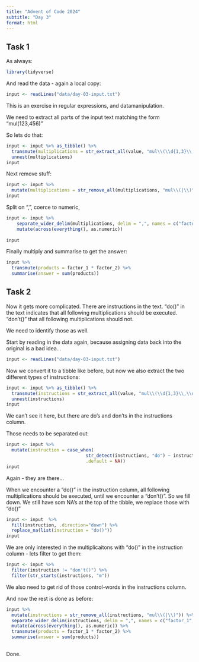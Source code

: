 ```yaml
---
title: "Advent of Code 2024"
subtitle: "Day 3"
format: html
---
```


## Task 1

As always:
```r
library(tidyverse)
```

And read the data - again a local copy:
```r
input <- readLines("data/day-03-input.txt") 
```

This is an exercise in regular expressions, and datamanipulation.

We need to extract all parts of the input text matching the form "mul(123,456)"

So lets do that:

```r
input <- input %>% as_tibble() %>% 
  transmute(multiplications = str_extract_all(value, "mul\\(\\d{1,3}\\,\\d{1,3}\\)", simplify = F) ) %>% 
  unnest(multiplications)
input
```

Next remove stuff:
```r
input <- input %>%
  mutate(multiplications = str_remove_all(multiplications, "mul\\(|\\)")) 
input
```

Split on ",", coerce to numeric, 

```r
input <- input %>% 
    separate_wider_delim(multiplications, delim = ",", names = c("factor_1", "factor_2")) %>% 
    mutate(across(everything(), as.numeric)) 
  
input
```

Finally multiply and summarise to get the answer:
```r
input %>% 
  transmute(products = factor_1 * factor_2) %>% 
  summarise(answer = sum(products))
```

## Task 2

Now it gets more complicated. There are instructions in the text. "do()" in the 
text indicates that all following multiplications should be executed. "don't()" 
that all following multiplications should not.

We need to identify those as well. 

Start by reading in the data again, because assigning data back into the original
is a bad idea...

```r
input <- readLines("data/day-03-input.txt") 
```

Now we convert it to a tibble like before, but now we also extract the two
different types of instructions:
```r
input <- input %>% as_tibble() %>% 
  transmute(instructions = str_extract_all(value, "mul\\(\\d{1,3}\\,\\d{1,3}\\)|do\\(\\)|don\\'t\\(\\)", simplify = F) ) %>% 
  unnest(instructions)
input
```
We can't see it here, but there are do's and don'ts in the instructions column.

Those needs to be separated out:

```r
input <- input %>%
  mutate(instruction = case_when(
                              str_detect(instructions, "do") ~ instructions,
                              .default = NA))
input
```

Again - they are there...

When we encounter a "do()" in the instruction column, all following 
multiplications should be executed, until we encounter a "don't()". So we fill
down. We still have som NA's at the top of the tibble, we replace those with "do()"


```r
input <- input  %>% 
  fill(instruction, .direction="down") %>% 
  replace_na(list(instruction = "do()")) 
input
```

We are only interested in the multiplicaitons with "do()" in the instruction
column - lets filter to get them:

```r
input <- input %>% 
  filter(instruction != "don't()") %>% 
  filter(str_starts(instructions, "m"))
```

We also need to get rid of those control-words in the instructions column.


And now the rest is done as before:

```r
input %>% 
  mutate(instructions = str_remove_all(instructions, "mul\\(|\\)")) %>% 
  separate_wider_delim(instructions, delim = ",", names = c("factor_1", "factor_2")) %>% 
  mutate(across(everything(), as.numeric)) %>% 
  transmute(products = factor_1 * factor_2) %>% 
  summarise(answer = sum(products))
  
```

Done.